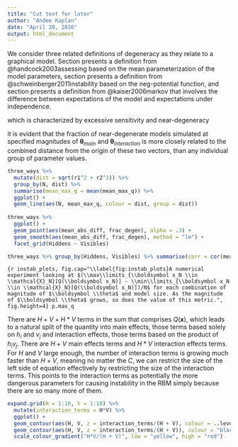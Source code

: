 ```yaml
---
title: "Cut text for later"
author: "Andee Kaplan"
date: "April 20, 2016"
output: html_document
---
```


We consider three related definitions of degeneracy as they relate to a graphical model. Section \ref{mean-parameterization} presents a definition from @handcock2003assessing based on the mean parameterization of the model parameters, section \ref{neg-potential} presents a definition from @schweinberger2011instability based on the neg-potential function, and section \ref{conditional-expectation} presents a definition from @kaiser2006markov that involves the difference between expectations of the model and expectations under independence.

which is characterized by excessive sensitivity and near-degeneracy

it is evident that the fraction of near-degenerate models simulated at specified magnitudes of $\boldsymbol \theta_{main}$ and $\boldsymbol \theta_{interaction}$ is more closely related to the combined distance from the origin of these two vectors, than any individual group of parameter values.

```r
three_ways %>% 
  mutate(dist = sqrt(r1^2 + r2^2)) %>% 
  group_by(N, dist) %>% 
  summarise(mean_max_q = mean(mean_max_q)) %>% 
  ggplot() + 
  geom_line(aes(N, mean_max_q, colour = dist, group = dist))
 
three_ways %>% 
  ggplot() + 
  geom_point(aes(mean_abs_diff, frac_degen), alpha = .3) +
  geom_smooth(aes(mean_abs_diff, frac_degen), method = "lm") +
  facet_grid(Hiddens ~ Visibles)

three_ways %>% group_by(Hiddens, Visibles) %>% summarise(corr = cor(mean_abs_diff, frac_degen))

```

```{r instab_plots, fig.cap="\\label{fig:instab_plots}A numerical experiment looking at $(\\max\\limits_{\\boldsymbol x_N \\in \\mathcal{X}_N}[Q(\\boldsymbol x_N)] - \\min\\limits_{\\boldsymbol x_N \\in \\mathcal{X}_N}[Q(\\boldsymbol x_N)])/N$ for each combination of magnitude of $\\boldsymbol \\theta$ and model size. As the magnitude of $\\boldsymbol \\theta$ grows, so does the value of this metric.", fig.height=4}
p.max_q
```

There are $H + V + H*V$ terms in the sum that comprises $Q(\boldsymbol x)$, which leads to a natural split of the quantity into main effects, those terms based solely on $h_i$ and $v_j$ and interaction effects, those terms based on the product of $h_i v_j$. There are $H+V$ main effects terms and $H*V$ interaction effects terms. For $H$ and $V$ large enough, the number of interaction terms is growing much faster than $H + V$, meaning no matter the $C$, we can restrict the size of the left side of equation \ref{eq:stable} effectively by restricting the size of the interaction terms. This points to the interaction terms as potentially the more dangerous parameters for causing instability in the RBM simply because there are so many more of them.


```r
expand.grid(H = 1:10, V = 1:10) %>%
  mutate(interaction_terms = H*V) %>%
  ggplot() +
  geom_contour(aes(H, V, z = interaction_terms/(H + V), colour = ..level..), bins = 20) +
  geom_contour(aes(H, V, z = interaction_terms/(H + V)), colour = "black", breaks = 1) +
  scale_colour_gradient("H*V/(H + V)", low = "yellow", high = "red")

```
